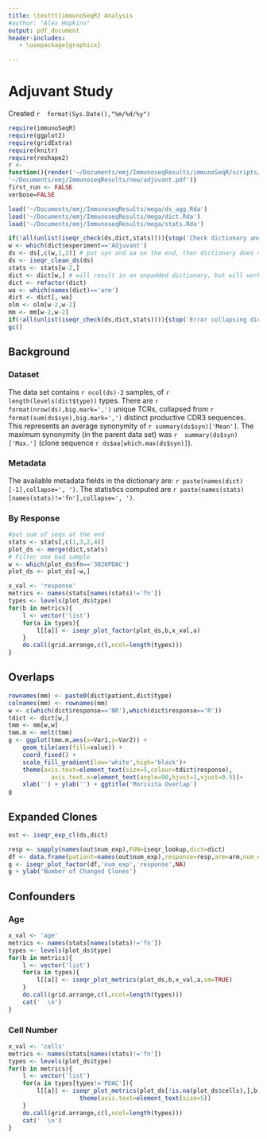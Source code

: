 ```yaml
---
title: \texttt{immunoSeqR} Analysis
#author: "Alex Hopkins"
output: pdf_document
header-includes:
   - \usepackage{graphicx}

---
```

# Adjuvant Study
Created `r  format(Sys.Date(),"%m/%d/%y")`

```r
require(immunoSeqR)
require(ggplot2)
require(gridExtra)
require(knitr)
require(reshape2)
r <- 
function(){render('~/Documents/emj/ImmunoseqResults/immunoSeqR/scripts/rmd/adjuvant.Rmd',output_file=
'~/Documents/emj/ImmunoseqResults/new/adjuvant.pdf')}
first_run <- FALSE
verbose=FALSE

```
```r
load('~/Documents/emj/ImmunoseqResults/mega/ds_agg.Rda')
load('~/Documents/emj/ImmunoseqResults/mega/dict.Rda')
load('~/Documents/emj/ImmunoseqResults/mega/stats.Rda')
```
```r
if(!all(unlist(iseqr_check(ds,dict,stats)))){stop('Check dictionary and stats.')}
w <- which(dict$experiment=='Adjuvant')
ds <- ds[,c(w,1,2)] # put syn and aa on the end, then dictionary does not need to be padded
ds <- iseqr_clean_ds(ds)
stats <- stats[w-2,]
dict <- dict[w,] # will result in an unpadded dictionary, but will work with new ds
dict <- refactor(dict)
wa <- which(names(dict)=='arm')
dict <- dict[,-wa]
olm <- olm[w-2,w-2]
mm <- mm[w-2,w-2]
if(!all(unlist(iseqr_check(ds,dict,stats)))){stop('Error collapsing dictionary or stats.')}
gc()
```
## Background
\includegraphics[width=\textwidth]{/home/ahopkins/Documents/emj/figures/J9988_timeline.pdf}

### Dataset

The data set contains `r ncol(ds)-2` samples, of `r length(levels(dict$type))` types. 
There are `r format(nrow(ds),big.mark=',')` unique TCRs, collapsed from `r 
format(sum(ds$syn),big.mark=',')` distinct productive CDR3 sequences. This represents an average 
synonymity of `r summary(ds$syn)['Mean']`. The maximum synonymity (in the parent data set) was `r 
summary(ds$syn)['Max.']` (clone sequence `r ds$aa[which.max(ds$syn)]`).\par

### Metadata  
The available metadata fields in the dictionary are: `r paste(names(dict)[-1],collapse=', ')`. The statistics computed are `r paste(names(stats)[names(stats)!='fn'],collapse=', ')`.

\clearpage


### By Response

```r
#put sum of seqs at the end
stats <- stats[,c(1,3,2,4)]
plot_ds <- merge(dict,stats)
# Filter one bad sample
w <- which(plot_ds$fn=='3026PDAC')
plot_ds <- plot_ds[-w,]

```
```r
x_val <- 'response'
metrics <- names(stats[names(stats)!='fn'])
types <- levels(plot_ds$type)
for(b in metrics){
	l <- vector('list')
	for(a in types){
	    l[[a]] <- iseqr_plot_factor(plot_ds,b,x_val,a)
	}
	do.call(grid.arrange,c(l,ncol=length(types)))
}
```
\clearpage

## Overlaps

```r
rownames(mm) <- paste0(dict$patient,dict$type)
colnames(mm) <- rownames(mm)
w <- c(which(dict$response=='NR'),which(dict$response=='R'))
tdict <- dict[w,]
tmm <- mm[w,w]
tmm.m <- melt(tmm)
g <- ggplot(tmm.m,aes(x=Var1,y=Var2)) +
    geom_tile(aes(fill=value)) +
    coord_fixed() +
    scale_fill_gradient(low='white',high='black')+
    theme(axis.text=element_text(size=5,colour=tdict$response),
            axis.text.x=element_text(angle=90,hjust=1,vjust=0.5))+
    xlab('') + ylab('') + ggtitle('Morisita Overlap')
g
```
\clearpage

## Expanded Clones
```r
out <- iseqr_exp_cl(ds,dict)
```
```r
resp <- sapply(names(out$num_exp),FUN=iseqr_lookup,dict=dict)
df <- data.frame(patient=names(out$num_exp),response=resp,arm=arm,num_exp=out$num_exp)
g <- iseqr_plot_factor(df,'num_exp','response',NA)
g + ylab('Number of Changed Clones')

```
\clearpage

## Confounders

### Age

```r
x_val <- 'age'
metrics <- names(stats[names(stats)!='fn'])
types <- levels(plot_ds$type)
for(b in metrics){
    l <- vector('list')
    for(a in types){
        l[[a]] <- iseqr_plot_metrics(plot_ds,b,x_val,a,sm=TRUE)
    }
    do.call(grid.arrange,c(l,ncol=length(types)))
	cat('  \n')
}
```

### Cell Number

```r
x_val <- 'cells'
metrics <- names(stats[names(stats)!='fn'])
types <- levels(plot_ds$type)
for(b in metrics){
    l <- vector('list')
    for(a in types[types!='PDAC']){
        l[[a]] <- iseqr_plot_metrics(plot_ds[!is.na(plot_ds$cells),],b,x_val,a) + 
					theme(axis.text=element_text(size=5))
    }
    do.call(grid.arrange,c(l,ncol=length(types)))  
	cat('  \n')
}
```

